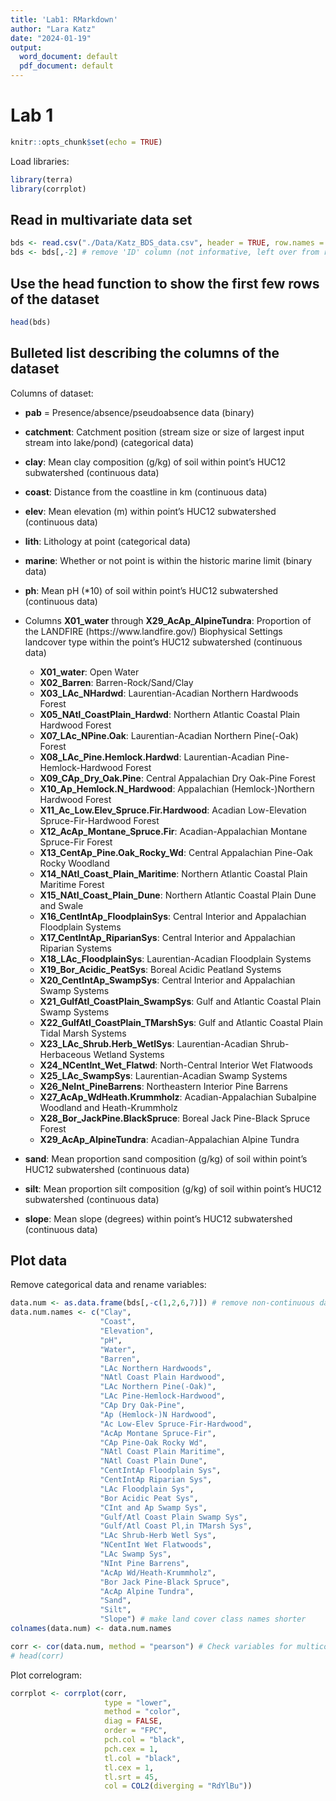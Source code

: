 ```yaml
---
title: 'Lab1: RMarkdown'
author: "Lara Katz"
date: "2024-01-19"
output:
  word_document: default
  pdf_document: default
---
```


# Lab 1

```r
knitr::opts_chunk$set(echo = TRUE)
```

Load libraries:
```r
library(terra)
library(corrplot)
```


## Read in multivariate data set


```r
bds <- read.csv("./Data/Katz_BDS_data.csv", header = TRUE, row.names = 1) # Bridle shiner (BDS) data
bds <- bds[,-2] # remove 'ID' column (not informative, left over from random point generation)
```


## Use the head function to show the first few rows of the dataset


```r
head(bds)
```


## Bulleted list describing the columns of the dataset


Columns of dataset:

* **pab** = Presence/absence/pseudoabsence data (binary)

* **catchment**: Catchment position (stream size or size of largest input stream into lake/pond) (categorical data)

* **clay**: Mean clay composition (g/kg) of soil within point's HUC12 subwatershed (continuous data) 

* **coast**: Distance from the coastline in km (continuous data)

* **elev**: Mean elevation (m) within point's HUC12 subwatershed (continuous data)

* **lith**: Lithology at point (categorical data)

* **marine**: Whether or not point is within the historic marine limit (binary data)

* **ph**: Mean pH (*10) of soil within point's HUC12 subwatershed (continuous data) 

* Columns **X01_water** through **X29_AcAp_AlpineTundra**: Proportion of the LANDFIRE (https://www.landfire.gov/) Biophysical Settings landcover type within the point's HUC12 subwatershed (continuous data)
  + **X01_water**: Open Water
  + **X02_Barren**: Barren-Rock/Sand/Clay
  + **X03_LAc_NHardwd**: Laurentian-Acadian Northern Hardwoods Forest
  + **X05_NAtl_CoastPlain_Hardwd**: Northern Atlantic Coastal Plain Hardwood Forest
  + **X07_LAc_NPine.Oak**: Laurentian-Acadian Northern Pine(-Oak) Forest
  + **X08_LAc_Pine.Hemlock.Hardwd**: Laurentian-Acadian Pine-Hemlock-Hardwood Forest
  + **X09_CAp_Dry_Oak.Pine**: Central Appalachian Dry Oak-Pine Forest
  + **X10_Ap_Hemlock.N_Hardwood**: Appalachian (Hemlock-)Northern Hardwood Forest
  + **X11_Ac_Low.Elev_Spruce.Fir.Hardwood**: Acadian Low-Elevation Spruce-Fir-Hardwood Forest
  + **X12_AcAp_Montane_Spruce.Fir**: Acadian-Appalachian Montane Spruce-Fir Forest
  + **X13_CentAp_Pine.Oak_Rocky_Wd**:	Central Appalachian Pine-Oak Rocky Woodland
  + **X14_NAtl_Coast_Plain_Maritime**: Northern Atlantic Coastal Plain Maritime Forest
  + **X15_NAtl_Coast_Plain_Dune**: Northern Atlantic Coastal Plain Dune and Swale
  + **X16_CentIntAp_FloodplainSys**: Central Interior and Appalachian Floodplain Systems
  + **X17_CentIntAp_RiparianSys**: Central Interior and Appalachian Riparian Systems
  + **X18_LAc_FloodplainSys**: Laurentian-Acadian Floodplain Systems
  + **X19_Bor_Acidic_PeatSys**: Boreal Acidic Peatland Systems
  + **X20_CentIntAp_SwampSys**: Central Interior and Appalachian Swamp Systems
  + **X21_GulfAtl_CoastPlain_SwampSys**: Gulf and Atlantic Coastal Plain Swamp Systems
  + **X22_GulfAtl_CoastPlain_TMarshSys**:	Gulf and Atlantic Coastal Plain Tidal Marsh Systems	
  + **X23_LAc_Shrub.Herb_WetlSys**: Laurentian-Acadian Shrub-Herbaceous Wetland Systems
  + **X24_NCentInt_Wet_Flatwd**: North-Central Interior Wet Flatwoods
  + **X25_LAc_SwampSys**:	Laurentian-Acadian Swamp Systems
  + **X26_NeInt_PineBarrens**: Northeastern Interior Pine Barrens
  + **X27_AcAp_WdHeath.Krummholz**: Acadian-Appalachian Subalpine Woodland and Heath-Krummholz
  + **X28_Bor_JackPine.BlackSpruce**: Boreal Jack Pine-Black Spruce Forest
  + **X29_AcAp_AlpineTundra**: Acadian-Appalachian Alpine Tundra
* **sand**: Mean proportion sand composition (g/kg) of soil within point's HUC12 subwatershed (continuous data)

* **silt**: Mean proportion silt composition (g/kg) of soil within point's HUC12 subwatershed (continuous data)

* **slope**: Mean slope (degrees) within point's HUC12 subwatershed (continuous data)


## Plot data


Remove categorical data and rename variables:
```r
data.num <- as.data.frame(bds[,-c(1,2,6,7)]) # remove non-continuous data
data.num.names <- c("Clay",
                    "Coast",
                    "Elevation",
                    "pH",
                    "Water", 
                    "Barren", 
                    "LAc Northern Hardwoods", 
                    "NAtl Coast Plain Hardwood",
                    "LAc Northern Pine(-Oak)", 
                    "LAc Pine-Hemlock-Hardwood",
                    "CAp Dry Oak-Pine", 
                    "Ap (Hemlock-)N Hardwood",
                    "Ac Low-Elev Spruce-Fir-Hardwood",
                    "AcAp Montane Spruce-Fir",
                    "CAp Pine-Oak Rocky Wd", 
                    "NAtl Coast Plain Maritime",
                    "NAtl Coast Plain Dune",
                    "CentIntAp Floodplain Sys",
                    "CentIntAp Riparian Sys",
                    "LAc Floodplain Sys", 
                    "Bor Acidic Peat Sys", 
                    "CInt and Ap Swamp Sys", 
                    "Gulf/Atl Coast Plain Swamp Sys",
                    "Gulf/Atl Coast Pl,in TMarsh Sys",
                    "LAc Shrub-Herb Wetl Sys", 
                    "NCentInt Wet Flatwoods",
                    "LAc Swamp Sys",
                    "NInt Pine Barrens", 
                    "AcAp Wd/Heath-Krummholz",
                    "Bor Jack Pine-Black Spruce",
                    "AcAp Alpine Tundra", 
                    "Sand",
                    "Silt",
                    "Slope") # make land cover class names shorter
colnames(data.num) <- data.num.names

corr <- cor(data.num, method = "pearson") # Check variables for multicollinearity
# head(corr)
```

Plot correlogram:
```r
corrplot <- corrplot(corr, 
                     type = "lower",
                     method = "color",
                     diag = FALSE,
                     order = "FPC",
                     pch.col = "black",
                     pch.cex = 1,
                     tl.col = "black",
                     tl.cex = 1,
                     tl.srt = 45,
                     col = COL2(diverging = "RdYlBu"))
```

